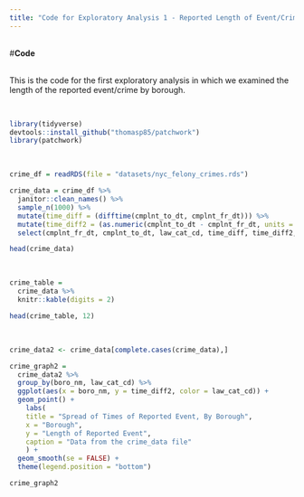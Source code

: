 ```yaml
---
title: "Code for Exploratory Analysis 1 - Reported Length of Event/Crime by Borough"
---
```


<br>
#**Code**

<br>
This is the code for the first exploratory analysis in which we examined the length of the reported event/crime by borough.

<br>
```r

library(tidyverse)
devtools::install_github("thomasp85/patchwork")
library(patchwork)
```

<br>
```r
crime_df = readRDS(file = "datasets/nyc_felony_crimes.rds")

crime_data = crime_df %>% 
  janitor::clean_names() %>%
  sample_n(1000) %>% 
  mutate(time_diff = (difftime(cmplnt_to_dt, cmplnt_fr_dt))) %>% 
  mutate(time_diff2 = (as.numeric(cmplnt_to_dt - cmplnt_fr_dt, units = "days", na.rm = TRUE))) %>% 
  select(cmplnt_fr_dt, cmplnt_to_dt, law_cat_cd, time_diff, time_diff2, boro_nm)

head(crime_data)
```

<br>
```r
crime_table = 
  crime_data %>% 
  knitr::kable(digits = 2)

head(crime_table, 12)
```

<br>
```r
crime_data2 <- crime_data[complete.cases(crime_data),]

crime_graph2 = 
  crime_data2 %>% 
  group_by(boro_nm, law_cat_cd) %>% 
  ggplot(aes(x = boro_nm, y = time_diff2, color = law_cat_cd)) + 
  geom_point() +
    labs(
    title = "Spread of Times of Reported Event, By Borough",
    x = "Borough",
    y = "Length of Reported Event",
    caption = "Data from the crime_data file"
    ) +
  geom_smooth(se = FALSE) +
  theme(legend.position = "bottom")

crime_graph2
```

